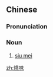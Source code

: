 {{also|烧味}}
==Chinese==
{{zh-forms|s=烧味}}

===Pronunciation===
{{zh-pron
|m=shāowèi
|c=siu1 mei6-2
|mn=sio-bī
|cat=n
}}

===Noun===
{{zh-noun}}

# [[siu mei]]

[[zh:燒味]]